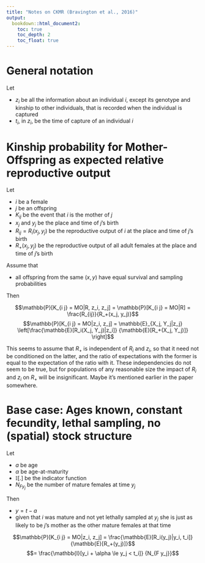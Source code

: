 ```yaml
---
title: "Notes on CKMR (Bravington et al., 2016)"
output:
  bookdown::html_document2:
    toc: true
    toc_depth: 2
    toc_float: true
---
```


# General notation

Let

- $z_i$ be all the information about an individual $i$, except its genotype and kinship to other individuals, that is recorded when the individual is captured
- $t_i$, in $z_i$, be the time of capture of an individual $i$

# Kinship probability for Mother-Offspring as expected relative reproductive output

Let

- $i$ be a female
- $j$ be an offspring
- $K_{i j}$ be the event that $i$ is the mother of $j$
- $x_j$ and $y_j$ be the place and time of $j$'s birth
- $R_{ij} = R_i(x_j, y_j)$ be the reproductive output of $i$ at the place and time of $j$'s birth
- $R_+(x_j, y_j)$ be the reproductive output of all adult females at the place and time of $j$'s birth

Assume that

- all offspring from the same $(x, y)$ have equal survival and sampling probabilities

Then

$$\mathbb{P}[K_{i j} = MO|R, z_i, z_j] = \mathbb{P}[K_{i j} = MO|R] = \frac{R_{ij}}{R_+(x_j, y_j)}$$
$$\mathbb{P}[K_{i j} = MO|z_i, z_j] = \mathbb{E}_{X_j, Y_j|z_j} \left[\frac{\mathbb{E}[R_i(X_j, Y_j)|z_i]} {\mathbb{E}[R_+(X_j, Y_j)]} \right]$$

This seems to assume that $R_+$ is independent of $R_i$ and $z_i$, so that it need not be conditioned on the latter, and the ratio of expectations with the former is equal to the expectation of the ratio with it.  These independencies do not seem to be true, but for populations of any reasonable size the impact of $R_i$ and $z_i$ on $R_+$ will be insignificant.  Maybe it's mentioned earlier in the paper somewhere.

# Base case: Ages known, constant fecundity, lethal sampling, no (spatial) stock structure

Let 

- $a$ be age
- $\alpha$ be age-at-maturity
- $\mathbb{I}[.]$ be the indicator function
- $N_{F y_j}$ be the number of mature females at time $y_j$

Then 

- $y = t - a$
- given that $i$ was mature and not yet lethally sampled at $y_j$ she is just as likely to be $j$'s mother as the other mature females at that time

$$\mathbb{P}[K_{i j} = MO|z_i, z_j] = \frac{\mathbb{E}[R_i(y_j)|y_i, t_i]} {\mathbb{E}[R_+(y_j)]}$$
$$= \frac{\mathbb{I}[y_i + \alpha \le y_j < t_i]} {N_{F y_j}}$$
